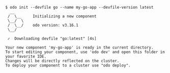 ```console
$ odo init --devfile go --name my-go-app --devfile-version latest
  __
 /  \__     Initializing a new component
 \__/  \
 /  \__/    odo version: v3.16.1
 \__/

 ✓  Downloading devfile "go:latest" [4s]

Your new component 'my-go-app' is ready in the current directory.
To start editing your component, use 'odo dev' and open this folder in your favorite IDE.
Changes will be directly reflected on the cluster.
To deploy your component to a cluster use "odo deploy".
```